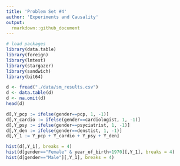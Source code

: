 ```yaml
---
title: 'Problem Set #4'
author: 'Experiments and Causality' 
output:
  rmarkdown::github_document
---
```


```r
# load packages 
library(data.table)
library(foreign)
library(lmtest)
library(stargazer)
library(sandwich)
library(bit64)
```

```r
d <- fread("./data/sm_results.csv")
d <- data.table(d)
d <- na.omit(d)
head(d)
```
```r
d[,Y_pcp := ifelse(gender==pcp, 1, -1)]
d[,Y_cardio := ifelse(gender==cardiologist, 1, -1)]
d[,Y_psy := ifelse(gender==psyciatrist, 1, -1)]
d[,Y_den := ifelse(gender==denstist, 1, -1)]
d[,Y_1 := Y_pcp + Y_cardio + Y_psy + Y_den]

hist(d[,Y_1], breaks = 4)
hist(d[gender=="Female" & year_of_birth>1970][,Y_1], breaks = 4)
hist(d[gender=="Male"][,Y_1], breaks = 4)
```

